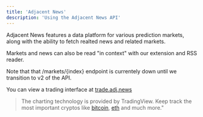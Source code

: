 ```yaml
---
title: 'Adjacent News'
description: 'Using the Adjacent News API'
---
```


Adjacent News features a data platform for various prediction markets, along with the ability to fetch realted news and related markets. 

Markets and news can also be read "in context" with our extension and RSS reader. 

Note that that /markets/{index} endpoint is currentely down until we transition to v2 of the API.

You can view a trading interface at [trade.adj.news](https://trade.adj.news)

> The charting technology is provided by TradingView. Keep track the most important cryptos like [bitcoin](https://www.tradingview.com/symbols/BTCUSD/), [eth](https://www.tradingview.com/symbols/ETHUSD/) and much more."